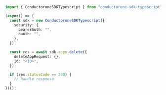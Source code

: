 ```typescript C1ApiAppV1AppsDelete.ts
import { ConductoroneSDKTypescript } from "conductorone-sdk-typescript";

(async() => {
  const sdk = new ConductoroneSDKTypescript({
    security: {
      bearerAuth: "",
      oauth: "",
    },
  });

  const res = await sdk.apps.delete({
    deleteAppRequest: {},
    id: "<ID>",
  });

  if (res.statusCode == 200) {
    // handle response
  }
})();
```
